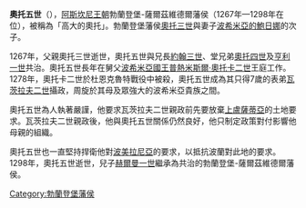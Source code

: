 {{expand|time=2015-02-13T01:50:01+00:00}}
{{unreferenced|time=2015-02-13T01:50:01+00:00}}
'''奧托五世'''（{{bd|約1246年||1298年||catIdx=O}}），[[阿斯坎尼王朝|阿斯坎尼王朝]]勃蘭登堡-薩爾茲維德爾藩侯（1267年—1298年在位），被稱為「高大的奧托」。勃蘭登堡藩侯[[奧托三世_(勃蘭登堡)|奧托三世]]與妻子[[波希米亞的鮑日娜|波希米亞的鮑日娜]]的次子。

1267年，父親奧托三世逝世，奧托五世與兄長[[約翰三世_(勃蘭登堡)|約翰三世]]、堂兄弟[[奧托四世_(勃蘭登堡)|奧托四世]]及[[亨利一世_(勃蘭登堡)|亨利一世]]共治。奧托五世長年在舅父[[捷克統治者列表|波希米亞國王]][[普熱米斯爾·奧托卡二世|普熱米斯爾·奧托卡二世]]王庭工作。1278年，奧托卡二世於杜恩克魯特戰役中被殺，奧托五世成為其只得7歲的表弟[[瓦茨拉夫二世|瓦茨拉夫二世]]攝政，周旋於其母及眾強大的波希米亞貴族之間。

奧托五世為人執著嚴謹，他要求瓦茨拉夫二世親政前先要放棄[[盧薩蒂亞|上盧薩蒂亞]]的土地要求。瓦茨拉夫二世親政後，他與奧托五世關係仍然良好，他只制定政策對付影響他母親的組織。

奧托五世也一直堅持捍衛他對[[波美拉尼亞|波美拉尼亞]]的要求，以抵抗波蘭對此地的要求。1298年，奧托五世逝世，兒子[[赫爾曼一世_(勃蘭登堡)|赫爾曼一世]]繼承為共治的勃蘭登堡-薩爾茲維德爾藩侯。

{{start box}}
{{S-hou|[[阿斯坎尼王朝|阿斯坎尼王朝]]||約1246年||1298年}}
{{S-reg}}
{{s-before|[[奧托三世_(勃蘭登堡)|奧托三世]]}}
{{s-title|[[勃蘭登堡藩侯|勃蘭登堡藩侯]]|1267年—1298年<BR>與[[奧托四世_(勃蘭登堡)|奧托四世]]、[[阿爾布雷希特三世_(勃蘭登堡-薩爾茲維德爾)|阿爾布雷希特三世]]<BR>及[[亨利一世_(勃蘭登堡)|亨利一世]]共治}}
{{s-after|[[奧托四世_(勃蘭登堡)|奧托四世]]<BR>[[亨利一世_(勃蘭登堡)|亨利一世]]<BR>[[阿爾布雷希特三世_(勃蘭登堡-薩爾茲維德爾)|阿爾布雷希特三世]]<BR>[[赫爾曼一世_(勃蘭登堡)|赫爾曼一世]]}}
{{end box}}


[[Category:勃蘭登堡藩侯|Category:勃蘭登堡藩侯]]